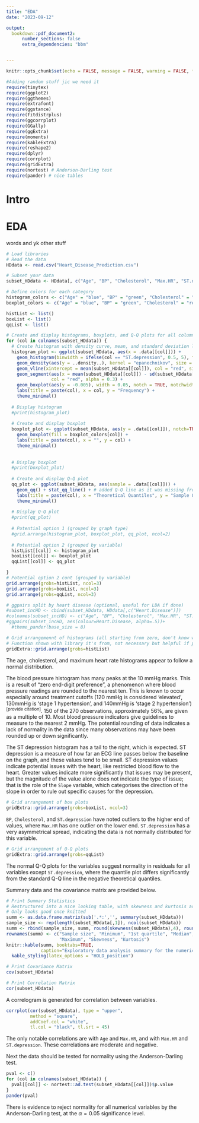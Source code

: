 ```yaml
---
title: "EDA"
date: "2023-09-12"

output: 
  bookdown::pdf_document2:
      number_sections: false
      extra_dependencies: "bbm"


---
```


```r
knitr::opts_chunk$set(echo = FALSE, message = FALSE, warning = FALSE, fig.pos = 'H', extra.out="")
```

```r
#Adding random stuff jic we need it
require(tinytex)
require(ggplot2)
require(ggthemes)
require(extrafont)
require(ggstance)
require(fitdistrplus)
require(ggcorrplot)
require(GGally)
require(ggExtra)
require(moments)
require(kableExtra)
require(reshape2)
require(dplyr)
require(corrplot)
require(gridExtra)
require(nortest) # Anderson-Darling test
require(pander) # nice tables
```

# Intro

# EDA

words and yk other stuff

```r
# Load libraries
# Read the data
HDdata <- read.csv("Heart_Disease_Prediction.csv")

# Subset your data
subset_HDdata <- HDdata[, c("Age", "BP", "Cholesterol", "Max.HR", "ST.depression")]

# Define colors for each category
histogram_colors <- c("Age" = "blue", "BP" = "green", "Cholesterol" = "red", "Max.HR" = "purple", "ST.depression" = "orange")
boxplot_colors <- c("Age" = "blue", "BP" = "green", "Cholesterol" = "red", "Max.HR" = "purple", "ST.depression" = "orange")

histList <- list()
boxList <- list()
qqList <- list()

# Create and display histograms, boxplots, and Q-Q plots for all columns
for (col in colnames(subset_HDdata)) {
  # Create histogram with density curve, mean, and standard deviation lines
  histogram_plot <- ggplot(subset_HDdata, aes(x = .data[[col]])) +
    geom_histogram(binwidth = ifelse(col == "ST.depression", 0.5, 5), fill = histogram_colors[col], color = "black") +
    geom_density(aes(y = ..density..), kernel = "epanechnikov", size = 1, col = "purple", alpha = 0.2, adjust = 2) +
    geom_vline(xintercept = mean(subset_HDdata[[col]]), col = "red", size = 1, alpha = 0.5) +
    geom_segment(aes(x = mean(subset_HDdata[[col]]) - sd(subset_HDdata[[col]]), y = 0.007, xend = mean(subset_HDdata[[col]]) + sd(subset_HDdata[[col]]), yend = 0.007),
                 col = "red", alpha = 0.3) +
    geom_boxplot(aes(y = -0.005), width = 0.05, notch = TRUE, notchwidth = 0.1, outlier.shape = NA) +
    labs(title = paste(col), x = col, y = "Frequency") + 
    theme_minimal()
  
  # Display histogram
  #print(histogram_plot)
  
  # Create and display boxplot
  boxplot_plot <- ggplot(subset_HDdata, aes(y = .data[[col]]), notch=TRUE) +
    geom_boxplot(fill = boxplot_colors[col]) +
    labs(title = paste(col), x = "", y = col) +
    theme_minimal()
  
  
  # Display boxplot
  #print(boxplot_plot)
  
  # Create and display Q-Q plot
  qq_plot <- ggplot(subset_HDdata, aes(sample = .data[[col]])) +
    geom_qq() + stat_qq_line() + # added Q-Q line as it was missing from the original plots
    labs(title = paste(col), x = "Theoretical Quantiles", y = "Sample Quantiles") +
    theme_minimal()
  
  # Display Q-Q plot
  #print(qq_plot)
  
  # Potential option 1 (grouped by graph type)
  #grid.arrange(histogram_plot, boxplot_plot, qq_plot, ncol=2)
  
  # Potential option 2 (grouped by variable)
  histList[[col]] <- histogram_plot
  boxList[[col]] <- boxplot_plot
  qqList[[col]] <- qq_plot

}
# Potential option 2 cont (grouped by variable)
grid.arrange(grobs=histList, ncol=3)
grid.arrange(grobs=boxList, ncol=3)
grid.arrange(grobs=qqList, ncol=3)

# ggpairs split by heart disease (optional, useful for LDA if done)
#subset_incHD <- cbind(subset_HDdata, HDdata[,c("Heart.Disease")])
#colnames(subset_incHD) <- c("Age", "BP", "Cholesterol", "Max.HR", "ST.depression", "Heart.Disease")
#ggpairs(subset_incHD, aes(colour=Heart.Disease, alpha=.5))+ 
  #theme_pander(base_size = 8)

```


```r
# Grid arrangemennt of histograms (all starting from zero, don't know why.)
# Function shown with library it's from, not necessary but helpful if people didn't know
gridExtra::grid.arrange(grobs=histList)
```

The age, cholesterol, and maximum heart rate histograms appear to follow a normal distribution.

The blood pressure histogram has many peaks at the 10 mmHg marks. This is a result of "zero end-digit preference", a phenomenon where blood pressure readings are rounded to the nearest ten. This is known to occur especially around treatment cutoffs (120 mmHg is considered 'elevated', 130mmHg is 'stage 1 hypertension', and 140mmHg is 'stage 2 hypertension')^[provide citation]^. 150 of the 270 observations, approximately 56%, are given as a multiple of 10. Most blood pressure indicators give guidelines to measure to the nearest 2 mmHg. The potential rounding of data indicates a lack of normality in the data since many observations may have been rounded up or down significantly.

The ST depression histogram has a tail to the right, which is expected. ST depression is a measure of how far an ECG line passes below the baseline on the graph, and these values tend to be small. ST depression values indicate potential issues with the heart, like restricted blood flow to the heart. Greater values indicate more significantly that issues may be present, but the magnitude of the value alone does not indicate the type of issue; that is the role of the `Slope` variable, which categorises the direction of the slope in order to rule out specific causes for the depression.

```r
# Grid arrangement of box plots
gridExtra::grid.arrange(grobs=boxList, ncol=3)
```

`BP`, `Cholesterol`, and `ST.depression` have noted outliers to the higher end of values, where `Max.HR` has one outlier on the lower end. `ST.depression` has a very asymmetrical spread, indicating the data is not normally distributed for this variable.


```r
# Grid arrangement of Q-Q plots
gridExtra::grid.arrange(grobs=qqList)
```

The normal Q-Q plots for the variables suggest normality in residuals for all variables except `ST.depression`, where the quantile plot differs significantly from the standard Q-Q line in the negative theoretical quantiles.

Summary data and the covariance matrix are provided below.

```r
# Print Summary Statistics
# Restructured into a nice looking table, with skewness and kurtosis added
# Only looks good once knitted
summ <- as.data.frame.matrix(sub('.*:','', summary(subset_HDdata)))
sample_size <- rep(length(subset_HDdata[,1]), ncol(subset_HDdata))
summ <- rbind(sample_size, summ, round(skewness(subset_HDdata),4), round(kurtosis(subset_HDdata),4))
rownames(summ) <- c("Sample size", "Minimum", "1st quartile", "Median", "Mean", "3rd quartile",
                    "Maximum", "Skewness", "Kurtosis")
knitr::kable(summ, booktabs=TRUE, 
             caption="Exploratory data analysis summary for the numerical variables of heart disease data.") %>%
  kable_styling(latex_options = "HOLD_position")

# Print Covariance Matrix
cov(subset_HDdata)

# Print Correlation Matrix
cor(subset_HDdata)
```

A correlogram is generated for correlation between variables.
```r
corrplot(cor(subset_HDdata), type = "upper", 
         method = "square", 
         addCoef.col = "white", 
         tl.col = "black", tl.srt = 45)
```

The only notable correlations are with `Age` and `Max.HR`, and with `Max.HR` and `ST.depression`. These correlations are moderate and negative.

Next the data should be tested for normality using the Anderson-Darling test.
```r
pval <- c()
for (col in colnames(subset_HDdata)) {
  pval[[col]] <- nortest::ad.test(subset_HDdata[[col]])$p.value
}
pander(pval)
```
There is evidence to reject normality for all numerical variables by the Anderson-Darling test, at the $\alpha = 0.05$ significance level.